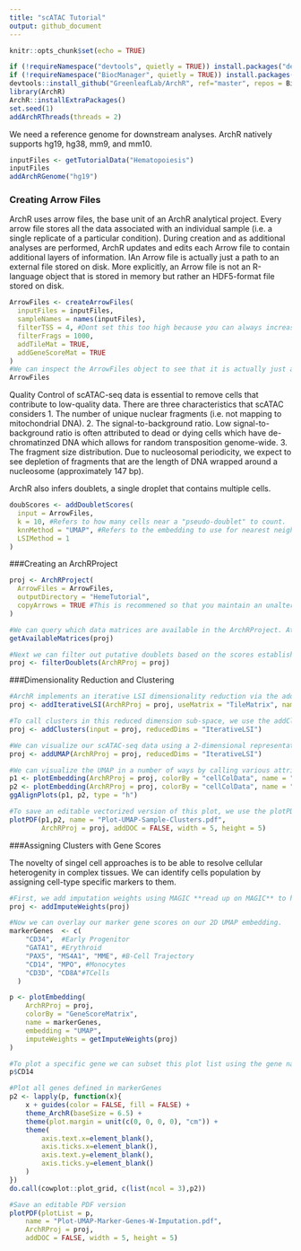 ```yaml
---
title: "scATAC Tutorial"
output: github_document
---
```


```r
knitr::opts_chunk$set(echo = TRUE)
```

```r
if (!requireNamespace("devtools", quietly = TRUE)) install.packages("devtools")
if (!requireNamespace("BiocManager", quietly = TRUE)) install.packages("BiocManager")
devtools::install_github("GreenleafLab/ArchR", ref="master", repos = BiocManager::repositories())
library(ArchR)
ArchR::installExtraPackages()
set.seed(1)
addArchRThreads(threads = 2) 
```

We need a reference genome for downstream analyses. ArchR natively supports hg19, hg38, mm9, and mm10.

```r
inputFiles <- getTutorialData("Hematopoiesis")
inputFiles
addArchRGenome("hg19")
```

### Creating Arrow Files

ArchR uses arrow files, the base unit of an ArchR analytical project. Every arrow file stores all the data associated with an individual sample (i.e. a single replicate of a particular condition). During creation and as additional analyses are performed, ArchR updates and edits each Arrow file to contain additional layers of information. IAn Arrow file is actually just a path to an external file stored on disk. More explicitly, an Arrow file is not an R-language object that is stored in memory but rather an HDF5-format file stored on disk.

```r
ArrowFiles <- createArrowFiles(
  inputFiles = inputFiles,
  sampleNames = names(inputFiles),
  filterTSS = 4, #Dont set this too high because you can always increase later
  filterFrags = 1000, 
  addTileMat = TRUE,
  addGeneScoreMat = TRUE
)
#We can inspect the ArrowFiles object to see that it is actually just a character vector of Arrow file paths.
ArrowFiles
```

Quality Control of scATAC-seq data is essential to remove cells that contribute to low-quality data. There are three characteristics that scATAC considers 
1. The number of unique nuclear fragments (i.e. not mapping to mitochondrial DNA).
2. The signal-to-background ratio. Low signal-to-background ratio is often attributed to dead or dying cells which have de-chromatinzed DNA which allows for random transposition genome-wide.
3. The fragment size distribution. Due to nucleosomal periodicity, we expect to see depletion of fragments that are the length of DNA wrapped around a nucleosome (approximately 147 bp).

ArchR also infers doublets, a single droplet that contains multiple cells.
```r
doubScores <- addDoubletScores(
  input = ArrowFiles,
  k = 10, #Refers to how many cells near a "pseudo-doublet" to count.
  knnMethod = "UMAP", #Refers to the embedding to use for nearest neighbor search.
  LSIMethod = 1
)
```

###Creating an ArchRProject
```r
proj <- ArchRProject(
  ArrowFiles = ArrowFiles, 
  outputDirectory = "HemeTutorial",
  copyArrows = TRUE #This is recommened so that you maintain an unaltered copy for later usage.
)

#We can query which data matrices are available in the ArchRProject. At this point in time, we should have “GeneScoreMatrix” and “TileMatrix”. As we continue to work and add to the ArchRProject, we can use the following function to query which matricies are added to the project.
getAvailableMatrices(proj)

#Next we can filter out putative doublets based on the scores established in the `infer doublets` chunk. Importantly, this does not delete the data from the Arrow files, but rather forces ArchRProject to ignore these cells. 
proj <- filterDoublets(ArchRProj = proj)
```

###Dimensionality Reduction and Clustering

```r
#ArchR implements an iterative LSI dimensionality reduction via the addIterativeLSI() function.
proj <- addIterativeLSI(ArchRProj = proj, useMatrix = "TileMatrix", name = "IterativeLSI")

#To call clusters in this reduced dimension sub-space, we use the addClusters() function which uses Seurat’s graph clustering as the default clustering method.
proj <- addClusters(input = proj, reducedDims = "IterativeLSI")

#We can visualize our scATAC-seq data using a 2-dimensional representation such as Uniform Manifold Approximation and Projection (UMAP). To do this, we add a UMAP embedding to our ArchRProject object with the addUMAP() function. This function uses the uwot package to perform UMAP.
proj <- addUMAP(ArchRProj = proj, reducedDims = "IterativeLSI")

#We can visualize the UMAP in a number of ways by calling various attributes of the cells stored in the `cellColData` matrix. Here, we can visualize the UMAP by sample, or clusters.
p1 <- plotEmbedding(ArchRProj = proj, colorBy = "cellColData", name = "Sample", embedding = "UMAP")
p2 <- plotEmbedding(ArchRProj = proj, colorBy = "cellColData", name = "Clusters", embedding = "UMAP")
ggAlignPlots(p1, p2, type = "h")

#To save an editable vectorized version of this plot, we use the plotPDF() function.
plotPDF(p1,p2, name = "Plot-UMAP-Sample-Clusters.pdf",
        ArchRProj = proj, addDOC = FALSE, width = 5, height = 5)
```

###Assigning Clusters with Gene Scores

The novelty of singel cell approaches is to be able to resolve cellular heterogenity in complex tissues. We can identify cells population by assigning cell-type specific markers to them. 

```r
#First, we add imputation weights using MAGIC **read up on MAGIC** to help smooth the dropout noise in our gene scores
proj <- addImputeWeights(proj)

#Now we can overlay our marker gene scores on our 2D UMAP embedding.
markerGenes  <- c(
    "CD34",  #Early Progenitor
    "GATA1", #Erythroid
    "PAX5", "MS4A1", "MME", #B-Cell Trajectory
    "CD14", "MPO", #Monocytes
    "CD3D", "CD8A"#TCells
  )

p <- plotEmbedding(
    ArchRProj = proj, 
    colorBy = "GeneScoreMatrix", 
    name = markerGenes, 
    embedding = "UMAP",
    imputeWeights = getImputeWeights(proj)
)

#To plot a specific gene we can subset this plot list using the gene name.
p$CD14

#Plot all genes defined in markerGenes
p2 <- lapply(p, function(x){
    x + guides(color = FALSE, fill = FALSE) + 
    theme_ArchR(baseSize = 6.5) +
    theme(plot.margin = unit(c(0, 0, 0, 0), "cm")) +
    theme(
        axis.text.x=element_blank(), 
        axis.ticks.x=element_blank(), 
        axis.text.y=element_blank(), 
        axis.ticks.y=element_blank()
    )
})
do.call(cowplot::plot_grid, c(list(ncol = 3),p2))

#Save an editable PDF version
plotPDF(plotList = p, 
    name = "Plot-UMAP-Marker-Genes-W-Imputation.pdf", 
    ArchRProj = proj, 
    addDOC = FALSE, width = 5, height = 5)
```








